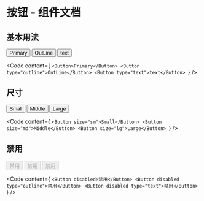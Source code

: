 
# 按钮 - 组件文档
## 基本用法
<Demo className="space-x-3">
  <Button>Primary</Button>
  <Button type="outline">OutLine</Button>
  <Button type="text">text</Button>
</Demo>

<Code
  content={
`<Button>Primary</Button>
<Button type="outline">OutLine</Button>
<Button type="text">text</Button>
`}
/>

## 尺寸
<Demo className="space-x-3">
  <Button size="sm">Small</Button>
  <Button size="md">Middle</Button>
  <Button size="lg">Large</Button>
</Demo>

<Code
  content={
`<Button size="sm">Small</Button>
<Button size="md">Middle</Button>
<Button size="lg">Large</Button>
`}
/>

## 禁用
<Demo className="space-x-3">
  <Button disabled>禁用</Button>
  <Button disabled type="outline">禁用</Button>
  <Button disabled type="text">禁用</Button>
</Demo>

<Code
  content={
`<Button disabled>禁用</Button>
<Button disabled type="outline">禁用</Button>
<Button disabled type="text">禁用</Button>
`}
/>